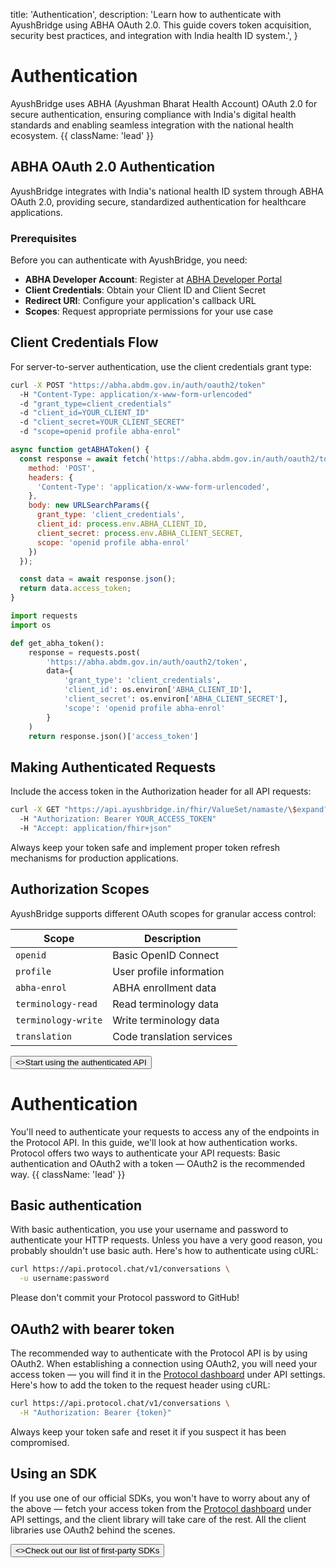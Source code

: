   title: 'Authentication',
  description:
    'Learn how to authenticate with AyushBridge using ABHA OAuth 2.0. This guide covers token acquisition, security best practices, and integration with India health ID system.',
}

# Authentication

AyushBridge uses ABHA (Ayushman Bharat Health Account) OAuth 2.0 for secure authentication, ensuring compliance with India's digital health standards and enabling seamless integration with the national health ecosystem. {{ className: 'lead' }}

## ABHA OAuth 2.0 Authentication

AyushBridge integrates with India's national health ID system through ABHA OAuth 2.0, providing secure, standardized authentication for healthcare applications.

### Prerequisites

Before you can authenticate with AyushBridge, you need:
- **ABHA Developer Account**: Register at [ABHA Developer Portal](https://abha.abdm.gov.in/developers)
- **Client Credentials**: Obtain your Client ID and Client Secret
- **Redirect URI**: Configure your application's callback URL
- **Scopes**: Request appropriate permissions for your use case

## Client Credentials Flow

For server-to-server authentication, use the client credentials grant type:

<CodeGroup>

```bash {{ title: 'cURL Token Request' }}
curl -X POST "https://abha.abdm.gov.in/auth/oauth2/token" 
  -H "Content-Type: application/x-www-form-urlencoded" 
  -d "grant_type=client_credentials" 
  -d "client_id=YOUR_CLIENT_ID" 
  -d "client_secret=YOUR_CLIENT_SECRET" 
  -d "scope=openid profile abha-enrol"
```

```javascript {{ title: 'JavaScript Token Request' }}
async function getABHAToken() {
  const response = await fetch('https://abha.abdm.gov.in/auth/oauth2/token', {
    method: 'POST',
    headers: {
      'Content-Type': 'application/x-www-form-urlencoded',
    },
    body: new URLSearchParams({
      grant_type: 'client_credentials',
      client_id: process.env.ABHA_CLIENT_ID,
      client_secret: process.env.ABHA_CLIENT_SECRET,
      scope: 'openid profile abha-enrol'
    })
  });

  const data = await response.json();
  return data.access_token;
}
```

```python {{ title: 'Python Token Request' }}
import requests
import os

def get_abha_token():
    response = requests.post(
        'https://abha.abdm.gov.in/auth/oauth2/token',
        data={
            'grant_type': 'client_credentials',
            'client_id': os.environ['ABHA_CLIENT_ID'],
            'client_secret': os.environ['ABHA_CLIENT_SECRET'],
            'scope': 'openid profile abha-enrol'
        }
    )
    return response.json()['access_token']
```

</CodeGroup>

## Making Authenticated Requests

Include the access token in the Authorization header for all API requests:

```bash {{ title: 'Example request with bearer token' }}
curl -X GET "https://api.ayushbridge.in/fhir/ValueSet/namaste/\$expand?filter=amavata" 
  -H "Authorization: Bearer YOUR_ACCESS_TOKEN" 
  -H "Accept: application/fhir+json"
```

Always keep your token safe and implement proper token refresh mechanisms for production applications.

## Authorization Scopes

AyushBridge supports different OAuth scopes for granular access control:

| Scope | Description |
|-------|-------------|
| `openid` | Basic OpenID Connect |
| `profile` | User profile information |
| `abha-enrol` | ABHA enrollment data |
| `terminology-read` | Read terminology data |
| `terminology-write` | Write terminology data |
| `translation` | Code translation services |

<div className="not-prose">
  <Button href="/api-reference" variant="text" arrow="right">
    <>Start using the authenticated API</>
  </Button>
</div>

# Authentication

You'll need to authenticate your requests to access any of the endpoints in the Protocol API. In this guide, we'll look at how authentication works. Protocol offers two ways to authenticate your API requests: Basic authentication and OAuth2 with a token — OAuth2 is the recommended way. {{ className: 'lead' }}

## Basic authentication

With basic authentication, you use your username and password to authenticate your HTTP requests. Unless you have a very good reason, you probably shouldn't use basic auth. Here's how to authenticate using cURL:

```bash {{ title: 'Example request with basic auth' }}
curl https://api.protocol.chat/v1/conversations \
  -u username:password
```

Please don't commit your Protocol password to GitHub!

## OAuth2 with bearer token

The recommended way to authenticate with the Protocol API is by using OAuth2. When establishing a connection using OAuth2, you will need your access token — you will find it in the [Protocol dashboard](#) under API settings. Here's how to add the token to the request header using cURL:

```bash {{ title: 'Example request with bearer token' }}
curl https://api.protocol.chat/v1/conversations \
  -H "Authorization: Bearer {token}"
```

Always keep your token safe and reset it if you suspect it has been compromised.

## Using an SDK

If you use one of our official SDKs, you won't have to worry about any of the above — fetch your access token from the [Protocol dashboard](#) under API settings, and the client library will take care of the rest. All the client libraries use OAuth2 behind the scenes.

<div className="not-prose">
  <Button href="/sdks" variant="text" arrow="right">
    <>Check out our list of first-party SDKs</>
  </Button>
</div>
